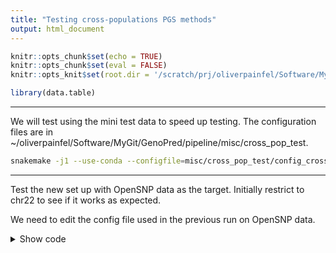 ```yaml
---
title: "Testing cross-populations PGS methods"
output: html_document
---
```


```r
knitr::opts_chunk$set(echo = TRUE)
knitr::opts_chunk$set(eval = FALSE)
knitr::opts_knit$set(root.dir = '/scratch/prj/oliverpainfel/Software/MyGit/GenoPred/GenoPredPipe')

library(data.table)

```

***

We will test using the mini test data to speed up testing. The configuration files are in ~/oliverpainfel/Software/MyGit/GenoPred/pipeline/misc/cross_pop_test.

```bash
snakemake -j1 --use-conda --configfile=misc/cross_pop_test/config_cross_pop.yaml output_all -n
```

***

Test the new set up with OpenSNP data as the target. Initially restrict to chr22 to see if it works as expected.

We need to edit the config file used in the previous run on OpenSNP data.

<details><summary>Show code</summary>

```r
setwd('/users/k1806347/oliverpainfel/Software/MyGit/GenoPred/pipeline')

config <- readLines('misc/opensnp/config.yaml')

config[grepl('^config_file:', config)]<- 'config_file: misc/opensnp/config_cross_pop.yaml'
config<-config[-which(grepl('^testing:', config))]
config <- config[!grepl('^score_list:', config)]
config[grepl('^outdir:', config)]<- 'outdir: /users/k1806347/oliverpainfel/Data/OpenSNP/GenoPred/test_cross_pop_1'
config[grepl('^pgs_methods:', config)]<- "pgs_methods: ['ptclump','tlprs']"
config<-c(config, 'gwas_groups: misc/cross_pop_test/gwas_groups.txt')
config<-c(config, "tlprs_methods: ['ptclump']")

write.table(config, 'misc/opensnp/config_cross_pop.yaml', col.names = F, row.names = F, quote = F)

```

```bash
snakemake --profile slurm --use-conda --configfile=misc/opensnp/config_cross_pop.yaml output_all -n
snakemake --profile slurm --use-conda --configfile=misc/opensnp/config_cross_pop_gw.yaml output_all -n
```

***

## Evaluate PGS

<details><summary>Show code</summary>

```r
# Test correlation between PGS and observed height

setwd('/users/k1806347/oliverpainfel/Software/MyGit/GenoPred/pipeline/')
library(data.table)
library(ggplot2)
library(cowplot)

source('../functions/misc.R')
source_all('../functions')

# Read in pheno data
pheno <- fread('/users/k1806347/oliverpainfel/Data/OpenSNP/processed/pheno/height.txt')

# Read in PGS
pgs <- read_pgs(config = 'misc/opensnp/config_cross_pop.yaml', name = 'opensnp')$opensnp

# Read in ancestry
ancestry <- read_ancestry(config = 'misc/opensnp/config_cross_pop_gw.yaml', name = 'opensnp')

# Estimate correlation between pheno and pgs
cor <- NULL
for(pop_i in names(pgs)){
  for(gwas_i in names(pgs[[pop_i]])){
    for(pgs_method_i in names(pgs[[pop_i]][[gwas_i]])){
      pgs_i <- pgs[[pop_i]][[gwas_i]][[pgs_method_i]]
      pheno_pgs<-merge(pheno, pgs_i, by = c('FID','IID'))
      
      # Restrict to EUR
      pheno_pgs <- pheno_pgs[pheno_pgs$FID %in% ancestry$keep_files$EUR$V1,]
      
      for(model_i in names(pgs_i)[-1:-2]){
        y <- scale(pheno_pgs$height)
        x <- scale(pheno_pgs[[model_i]])
        
        if(all(is.na(x))){
          next
        }
        
        coef_i <- coef(summary(mod <- lm(y ~ x)))
        
        tmp <- data.table(
          pop = pop_i,
          gwas = gwas_i,
          pgs_method = pgs_method_i,
          name = model_i,
          r = coef_i[2,1],
          se = coef_i[2,2],
          p = coef_i[2,4],
          n = nobs(mod))
      cor <- rbind(cor, tmp)
      
      }
    }
  }
}

# Restrict to best and and pseudoval only
cor_subset <- NULL
for(pop_i in unique(cor$pop)){
  for(gwas_i in unique(cor$gwas[cor$pop == pop_i])){
    for(pgs_method_i in unique(cor$pgs_method[cor$pop == pop_i & cor$gwas == gwas_i])){
      
      # Subset relevant results
      cor_i <- cor[
        cor$pop == pop_i &
        cor$gwas == gwas_i &
        cor$pgs_method == pgs_method_i,]
  
      # Top R
      if(pgs_method_i %in% c('ptclump','ldpred2','megaprs','prscs','prscsx','lassosum','dbslmm') | any(grepl('tlprs', pgs_method_i))){
        top_i <- cor_i[which(cor_i$r == max(cor_i$r, na.rm = T))[1],]
        top_i$model <- 'Top'
        cor_subset <- rbind(cor_subset, top_i)
      }
  
      # PseudoVal
      if(pgs_method_i %in% c('ptclump','sbayesr','ldpred2','megaprs','prscs','prscsx','lassosum','dbslmm','quickprs','quickprs_multi')){
        cor_i$name <- gsub(paste0(gwas_i, '_'), '', cor_i$name)
        pseudo_param <- find_pseudo(config = 'misc/opensnp/config_cross_pop_gw.yaml', gwas = gwas_i, pgs_method = pgs_method_i, target_pop = 'EUR')
        pseudo_i <- cor_i[cor_i$name == pseudo_param,]
        pseudo_i$model <- 'Pseudo'
        cor_subset <- rbind(cor_subset, pseudo_i)
      }
    }
  }
}

# Plot the results
cor_subset$model <- factor(cor_subset$model, levels = c('Top','Pseudo','External'))
dir.create('/users/k1806347/oliverpainfel/Software/MyGit/GenoPred/docs/Images/OpenSNP')

plot_obj <- 
  ggplot(cor_subset, aes(x = pgs_method, y = r, fill = model)) +
  geom_bar(stat = "identity", position = position_dodge2(preserve = "single"), width = 0.7) +
  geom_errorbar(
    aes(ymin = r - se, ymax = r + se),
    width = .2,
    position = position_dodge(width = 0.7)
  ) +
  labs(
    y = "Correlation (SE)",
    x = 'PGS Method',
    fill = 'Model',
    title = paste0("OpenSNP - EUR\n(N = ", cor_subset$n[1], ")")
  ) +
  theme_half_open() +
  background_grid() +
  theme(axis.text.x = element_text(angle = 45, hjust = 1),
        plot.title = element_text(hjust = 0.5, size=12)) +
  facet_grid(. ~ gwas, scales = 'free_x', space = 'free_x')

```
